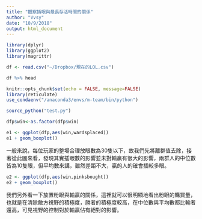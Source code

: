 ```yaml
---
title: "觀察插眼與最長存活時間的關係"
author: "Vvsy"
date: "10/9/2018"
output: html_document
---
```

```r
library(dplyr)
library(ggplot2)
library(magrittr)
```

```r
df <- read.csv("~/Dropbox/現在的LOL.csv")
```

```r
df %>% head
```
```r
knitr::opts_chunk$set(echo = FALSE, message=FALSE)
library(reticulate)
use_condaenv("/anaconda3/envs/m-team/bin/python")
```



```r
source_python("test.py")
```

```r
dfp$win<-as.factor(dfp$win)
```

```r
e1 <- ggplot(dfp,aes(win,wardsplaced))
e1 + geom_boxplot()
```
一般來說，每位玩家的整場合理放眼數為30隻以下，故我們先將離群值去除，接著從此圖來看，發現其實插眼數的影響並未對輸贏有很大的影響，兩群人的中位數皆為10隻眼，但平均數來講，雖然差距不大，贏的人的確會插較多眼。
```r
e2 <- ggplot(dfp,aes(win,pinksbought))
e2 + geom_boxplot()
```
我們另外看一下放置粉眼與輸贏的關係，這裡就可以很明顯地看出粉眼的購買量，也就是在清除敵方視野的積極度，勝者的積極度較高，在中位數與平均數都比輸者還高，可見視野的控制對於輸贏佔有絕對的影響。

